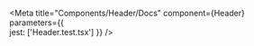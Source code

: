 
<Meta
  title="Components/Header/Docs"
  component={Header}
  parameters={{    
    jest: ['Header.test.tsx']
  }}
/>

<Stories />
